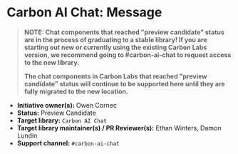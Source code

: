 
<Meta of={elementStories} />

# Carbon AI Chat: Message

> **NOTE: Chat components that reached "preview candidate" status are in the process of graduating to a stable library! If you are starting out new or currently using the existing Carbon Labs version, we recommend going to #carbon-ai-chat to request access to the new library.**
>
> **The chat components in Carbon Labs that reached "preview candidate" status will continue to be supported here until they are fully migrated to the new location.**

* **Initiative owner(s):** Owen Cornec
* **Status:** Preview Candidate
* **Target library:** `Carbon AI Chat`
* **Target library maintainer(s) / PR Reviewer(s):** Ethan Winters, Damon Lundin
* **Support channel:** `#carbon-ai-chat`
